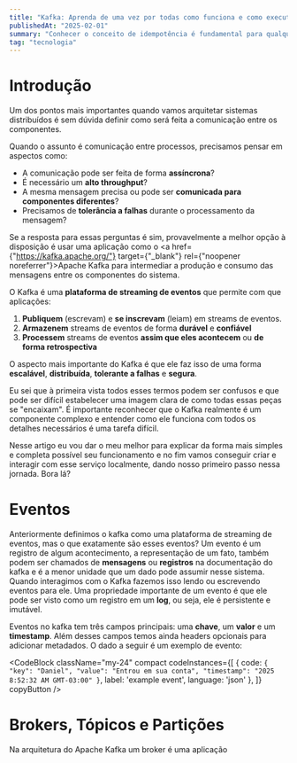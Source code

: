 ```yaml
---
title: "Kafka: Aprenda de uma vez por todas como funciona e como executar localmente"
publishedAt: "2025-02-01"
summary: "Conhecer o conceito de idempotência é fundamental para qualquer desenvolvedor, vamos explorar isso juntos?"
tag: "tecnologia"
---
```

# Introdução

Um dos pontos mais importantes quando vamos arquitetar sistemas distribuídos é sem dúvida definir como será feita a comunicação entre os componentes. 

Quando o assunto é comunicação entre processos, precisamos pensar em aspectos como: 

- A comunicação pode ser feita de forma **assíncrona**?
- É necessário um **alto throughput**?
- A mesma mensagem precisa ou pode ser **comunicada para componentes diferentes**?
- Precisamos de **tolerância a falhas** durante o processamento da mensagem?

Se a resposta para essas perguntas é sim, provavelmente a melhor opção à disposição é usar uma aplicação como o <a href={"https://kafka.apache.org/"}  target={"_blank"} rel={"noopener noreferrer"}>Apache Kafka</a> para intermediar a produção e consumo das mensagens entre os componentes do sistema. 

O Kafka é uma **plataforma de streaming de eventos** que permite com que aplicações:

1. **Publiquem** (escrevam) e **se inscrevam** (leiam) em streams de eventos.
2. **Armazenem** streams de eventos de forma **durável** e **confiável**
3. **Processem** streams de eventos **assim que eles acontecem** ou **de forma retrospectiva**

O aspecto mais importante do Kafka é que ele faz isso de uma forma **escalável**, **distribuída**, **tolerante a falhas** e **segura**.

Eu sei que à primeira vista todos esses termos podem ser confusos e que pode ser difícil estabelecer uma imagem clara de como todas essas peças se "encaixam". É importante reconhecer que o Kafka realmente é um componente complexo e entender como ele funciona com todos os detalhes necessários é uma tarefa difícil. 

Nesse artigo eu vou dar o meu melhor para explicar da forma mais simples e completa possível seu funcionamento e no fim vamos conseguir criar e interagir com esse serviço localmente, dando nosso primeiro passo nessa jornada. Bora lá?

# Eventos

Anteriormente definimos o kafka como uma plataforma de streaming de eventos, mas o que exatamente são esses eventos? Um evento é um registro de algum acontecimento, a representação de um fato, também podem ser chamados de **mensagens** ou **registros** na documentação do kafka e é a menor unidade que um dado pode assumir nesse sistema. Quando interagimos com o Kafka fazemos isso lendo ou escrevendo eventos para ele. Uma propriedade importante de um evento é que ele pode ser visto como um registro em um **log**, ou seja, ele é persistente e imutável.

Eventos no kafka tem três campos principais: uma **chave**, um **valor** e um **timestamp**. Além desses campos temos ainda headers opcionais para adicionar metadados. O dado a seguir é um exemplo de evento:

<CodeBlock className="my-24"
    compact
    codeInstances={[
        {
            code: `{
    "key": "Daniel",
    "value": "Entrou em sua conta",
    "timestamp": "2025 8:52:32 AM GMT-03:00"
}`,
            label: 'example event',
            language: 'json'
        },
    ]}
    copyButton
/>

# Brokers, Tópicos e Partições

Na arquitetura do Apache Kafka um broker é uma aplicação 